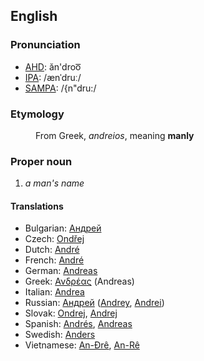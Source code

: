 ==English==

===Pronunciation===
*[[w:AHD|AHD]]: ăn'droo͞
*[[w:IPA|IPA]]: /ænˈdruː/
*[[w:SAMPA|SAMPA]]: /{n"dru:/

===Etymology===

:From Greek, ''andreios'', meaning '''manly'''

===Proper noun===
#''a man's name''

====Translations====
*Bulgarian: [[Андрей]]
*Czech: [[Ondřej]]
*Dutch: [[André]]
*French: [[André]]
*German: [[Andreas]]
*Greek: [[Ανδρέας]] (Andreas)
*Italian: [[Andrea]]
*Russian: [[Андрей]] ([[Andrey]], [[Andrei]])
*Slovak: [[Ondrej]],  [[Andrej]]
*Spanish: [[Andrés]], [[Andreas]]
*Swedish: [[Anders]]
*Vietnamese: [[An-Đrê]], [[An-Rê]]